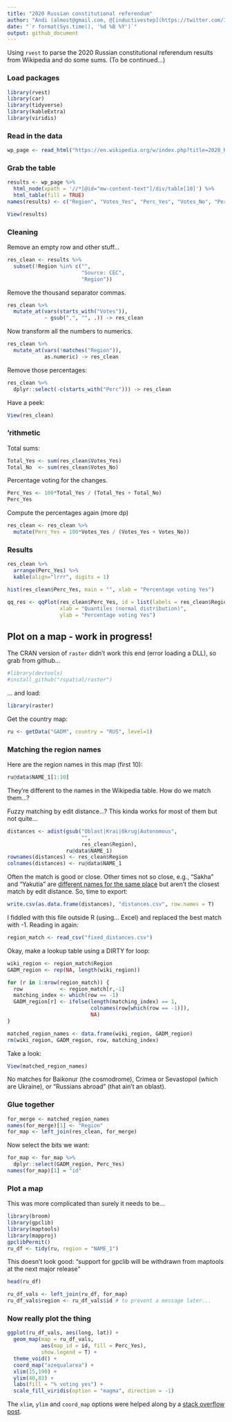 ```yaml
---
title: "2020 Russian constitutional referendum"
author: "Andi (almost@gmail.com, @[inductivestep](https://twitter.com/InductiveStep))"
date: "`r format(Sys.time(), '%d %B %Y')`"
output: github_document
---
```


Using `rvest` to parse the 2020 Russian constitutional referendum results from Wikipedia and do some sums. (To be continued...)

### Load packages

```r
library(rvest)
library(car)
library(tidyverse)
library(kableExtra)
library(viridis)
```


### Read in the data

```r
wp_page <- read_html("https://en.wikipedia.org/w/index.php?title=2020_Russian_constitutional_referendum&oldid=966242800")
```

### Grab the table

```r
results <- wp_page %>%
  html_node(xpath = '//*[@id="mw-content-text"]/div/table[10]') %>%
  html_table(fill = TRUE)
names(results) <- c("Region", "Votes_Yes", "Perc_Yes", "Votes_No", "Perc_No")
```

```r
View(results)
```

### Cleaning

Remove an empty row and other stuff...

```r
res_clean <- results %>%
  subset(!Region %in% c("",
                        "Source: CEC",
                        "Region"))
```

Remove the thousand separator commas.

```r
res_clean %>%
  mutate_at(vars(starts_with("Votes")),
            ~ gsub(",", "", .)) -> res_clean
```

Now transform all the numbers to numerics.

```r
res_clean %>%
  mutate_at(vars(!matches("Region")),
            as.numeric) -> res_clean
```

Remove those percentages:

```r
res_clean %>%
  dplyr::select(-c(starts_with("Perc"))) -> res_clean
```

Have a peek:

```r
View(res_clean)
```

### 'rithmetic

Total sums:

```r
Total_Yes <- sum(res_clean$Votes_Yes)
Total_No  <- sum(res_clean$Votes_No)
```

Percentage voting for the changes.

```r
Perc_Yes <- 100*Total_Yes / (Total_Yes + Total_No)
Perc_Yes
```

Compute the percentages again (more dp)

```r
res_clean <- res_clean %>%
  mutate(Perc_Yes = 100*Votes_Yes / (Votes_Yes + Votes_No))
```

### Results

```r
res_clean %>%
  arrange(Perc_Yes) %>%
  kable(align="lrrr", digits = 1)
```


```r
hist(res_clean$Perc_Yes, main = "", xlab = "Percentage voting Yes")
```

```r
qq_res <- qqPlot(res_clean$Perc_Yes, id = list(labels = res_clean$Region),
                 xlab = "Quantiles (normal distribution)",
                 ylab = "Percentage voting Yes")
```


## Plot on a map - work in progress!

The CRAN version of `raster` didn't work this end (error loading a DLL), so grab from github...

```r
#library(devtools)
#install_github("rspatial/raster")
```

... and load:

```r
library(raster)
```

Get the country map:

```r
ru <- getData("GADM", country = "RUS", level=1)
```


### Matching the region names

Here are the region names in this map (first 10):

```r
ru@data$NAME_1[1:10]
```

They're different to the names in the Wikipedia table. How do we match them...?

Fuzzy matching by edit distance...? This kinda works for most of them but not quite...

```r
distances <- adist(gsub("Oblast|Krai|Okrug|Autonomous",
                        "",
                        res_clean$Region),
                   ru@data$NAME_1)
rownames(distances) <- res_clean$Region
colnames(distances) <- ru@data$NAME_1
```

Often the match is good or close. Other times not so close, e.g., "Sakha" and "Yakutia" are [different names for the same place](https://en.wikipedia.org/wiki/Sakha) but aren't the closest match by edit distance. So, time to export:

```r
write.csv(as.data.frame(distances), "distances.csv", row.names = T)
```

I fiddled with this file outside R (using... Excel) and replaced the best match with -1. Reading in again:

```r
region_match <- read_csv("fixed_distances.csv")
```

Okay, make a lookup table using a DIRTY for loop:

```r
wiki_region <- region_match$Region
GADM_region <- rep(NA, length(wiki_region))

for (r in 1:nrow(region_match)) {
  row            <- region_match[r,-1]
  matching_index <- which(row == -1)
  GADM_region[r] <- ifelse(length(matching_index) == 1,
                           colnames(row[which(row == -1)]),
                           NA)
}

matched_region_names <- data.frame(wiki_region, GADM_region)
rm(wiki_region, GADM_region, row, matching_index)
```

Take a look:

```r
View(matched_region_names)
```

No matches for Baikonur (the cosmodrome), Crimea or Sevastopol (which are Ukraine), or "Russians abroad" (that ain't an oblast).


### Glue together

```r
for_merge <- matched_region_names
names(for_merge)[1] <- "Region"
for_map <- left_join(res_clean, for_merge)
```
Now select the bits we want:

```r
for_map <- for_map %>%
  dplyr::select(GADM_region, Perc_Yes)
names(for_map)[1] = "id"
```


### Plot a map

This was more complicated than surely it needs to be...

```r
library(broom)
library(gpclib)
library(maptools)
library(mapproj)
gpclibPermit()
ru_df <- tidy(ru, region = "NAME_1")
```
This doesn't look good: "support for gpclib will be withdrawn from maptools at the next major release"


```r
head(ru_df)
```

```r
ru_df_vals <- left_join(ru_df, for_map)
ru_df_vals$region <- ru_df_vals$id # to prevent a message later...
```


### Now really plot the thing

```r
ggplot(ru_df_vals, aes(long, lat)) +
  geom_map(map = ru_df_vals,
           aes(map_id = id, fill = Perc_Yes),
           show.legend = T) +
  theme_void() +
  coord_map("azequalarea") + 
  xlim(15,190) +
  ylim(40,83) +
  labs(fill = "% voting yes") +
  scale_fill_viridis(option = "magma", direction = -1)
```


The `xlim`, `ylim` and `coord_map` options were helped along by a [stack overflow post](https://stackoverflow.com/a/37567832/416656).


